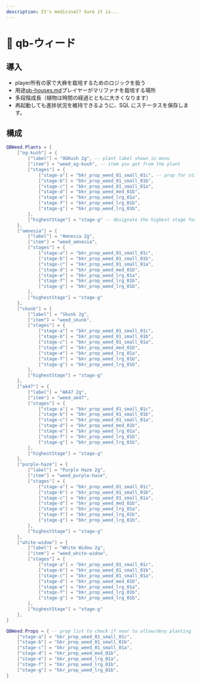 ```yaml
---
description: It's medicinal? Sure it is...
---
```


# 🌿 qb-ウィード

## 導入

* player所有の家で大麻を栽培するためのロジックを扱う
* 用途[qb-houses.md](qb-houses.md "mention")プレイヤーがマリファナを栽培する場所
* 多段階成長（植物は時間の経過とともに大きくなります）
* 再起動しても進捗状況を維持できるように、SQL にステータスを保存します。

## 構成

```lua
QBWeed.Plants = {
    ["og-kush"] = {
        ["label"] = "OGKush 2g", -- plant label shown in menu
        ["item"] = "weed_og-kush", -- item you get from the plant
        ["stages"] = {
            ["stage-a"] = "bkr_prop_weed_01_small_01c", -- prop for stage
            ["stage-b"] = "bkr_prop_weed_01_small_01b",
            ["stage-c"] = "bkr_prop_weed_01_small_01a",
            ["stage-d"] = "bkr_prop_weed_med_01b",
            ["stage-e"] = "bkr_prop_weed_lrg_01a",
            ["stage-f"] = "bkr_prop_weed_lrg_01b",
            ["stage-g"] = "bkr_prop_weed_lrg_01b",
        },
        ["highestStage"] = "stage-g" -- designate the highest stage for plant
    },
    ["amnesia"] = {
        ["label"] = "Amnesia 2g",
        ["item"] = "weed_amnesia",
        ["stages"] = {
            ["stage-a"] = "bkr_prop_weed_01_small_01c",
            ["stage-b"] = "bkr_prop_weed_01_small_01b",
            ["stage-c"] = "bkr_prop_weed_01_small_01a",
            ["stage-d"] = "bkr_prop_weed_med_01b",
            ["stage-e"] = "bkr_prop_weed_lrg_01a",
            ["stage-f"] = "bkr_prop_weed_lrg_01b",
            ["stage-g"] = "bkr_prop_weed_lrg_01b",
        },
        ["highestStage"] = "stage-g"
    },
    ["skunk"] = {
        ["label"] = "Skunk 2g",
        ["item"] = "weed_skunk",
        ["stages"] = {
            ["stage-a"] = "bkr_prop_weed_01_small_01c",
            ["stage-b"] = "bkr_prop_weed_01_small_01b",
            ["stage-c"] = "bkr_prop_weed_01_small_01a",
            ["stage-d"] = "bkr_prop_weed_med_01b",
            ["stage-e"] = "bkr_prop_weed_lrg_01a",
            ["stage-f"] = "bkr_prop_weed_lrg_01b",
            ["stage-g"] = "bkr_prop_weed_lrg_01b",
        },
        ["highestStage"] = "stage-g"
    },
    ["ak47"] = {
        ["label"] = "AK47 2g",
        ["item"] = "weed_ak47",
        ["stages"] = {
            ["stage-a"] = "bkr_prop_weed_01_small_01c",
            ["stage-b"] = "bkr_prop_weed_01_small_01b",
            ["stage-c"] = "bkr_prop_weed_01_small_01a",
            ["stage-d"] = "bkr_prop_weed_med_01b",
            ["stage-e"] = "bkr_prop_weed_lrg_01a",
            ["stage-f"] = "bkr_prop_weed_lrg_01b",
            ["stage-g"] = "bkr_prop_weed_lrg_01b",
        },
        ["highestStage"] = "stage-g"
    },
    ["purple-haze"] = {
        ["label"] = "Purple Haze 2g",
        ["item"] = "weed_purple-haze",
        ["stages"] = {
            ["stage-a"] = "bkr_prop_weed_01_small_01c",
            ["stage-b"] = "bkr_prop_weed_01_small_01b",
            ["stage-c"] = "bkr_prop_weed_01_small_01a",
            ["stage-d"] = "bkr_prop_weed_med_01b",
            ["stage-e"] = "bkr_prop_weed_lrg_01a",
            ["stage-f"] = "bkr_prop_weed_lrg_01b",
            ["stage-g"] = "bkr_prop_weed_lrg_01b",
        },
        ["highestStage"] = "stage-g"
    },
    ["white-widow"] = {
        ["label"] = "White Widow 2g",
        ["item"] = "weed_white-widow",
        ["stages"] = {
            ["stage-a"] = "bkr_prop_weed_01_small_01c",
            ["stage-b"] = "bkr_prop_weed_01_small_01b",
            ["stage-c"] = "bkr_prop_weed_01_small_01a",
            ["stage-d"] = "bkr_prop_weed_med_01b",
            ["stage-e"] = "bkr_prop_weed_lrg_01a",
            ["stage-f"] = "bkr_prop_weed_lrg_01b",
            ["stage-g"] = "bkr_prop_weed_lrg_01b",
        },
        ["highestStage"] = "stage-g"
    },
}

QBWeed.Props = { -- prop list to check if near to allow/deny planting
    ["stage-a"] = "bkr_prop_weed_01_small_01c",
    ["stage-b"] = "bkr_prop_weed_01_small_01b",
    ["stage-c"] = "bkr_prop_weed_01_small_01a",
    ["stage-d"] = "bkr_prop_weed_med_01b",
    ["stage-e"] = "bkr_prop_weed_lrg_01a",
    ["stage-f"] = "bkr_prop_weed_lrg_01b",
    ["stage-g"] = "bkr_prop_weed_lrg_01b",
}
```
